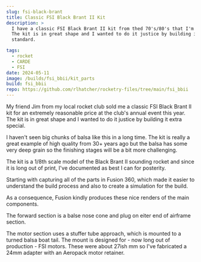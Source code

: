 ```yaml
---
slug: fsi-black-brant
title: Classic FSI Black Brant II Kit
description: >
  I have a classic FSI Black Brant II kit from thed 70's/80's that I'm going to build.
  The kit is in great shape and I wanted to do it justice by building it to the highest
  standard.

tags:
  - rocket
  - CARDE
  - FSI
date: 2024-05-11
image: /builds/fsi_bbii/kit_parts
build: fsi_bbii
repo: https://github.com/rlhatcher/rocketry-files/tree/main/fsi_bbii
---
```


My friend Jim from my local rocket club sold me a classic
FSI Black Brant II kit for an extremely reasonable price at the club's annual
event this year. The kit is in great shape and I wanted to do it justice by building
it extra special.

<BlogImage 
  src='/builds/fsi_bbii/kit_parts' 
  width='320'
  height='240'
/>

I haven't seen big chunks of balsa like this in a long time. The kit is really
a great example of high quality from 30+ years ago but the balsa has some very deep grain
so the finishing stages will be a bit more challenging.

The kit is a 1/8th scale model of the Black Brant II sounding rocket and since it is long
out of print, I've documented as best I can for posterity.

Starting with capturing all of the parts in Fusion 360, which made it easier to
understand the build process and also to create a simulation for the build.

As a consequence, Fusion kindly produces these nice renders of the main components.

<BlogImage 
  src='/builds/fsi_bbii/cad_iso_full'
  width='640'
  height='480'
  crop='fit'
  />

The forward section is a balse nose cone and plug on eiter end of airframe section.

<BlogImage 
  src='/builds/fsi_bbii/cad_iso_nose' 
  width='640'
  height='480'
  crop='fit'
  />

The motor section uses a stuffer tube approach, which is mounted to a turned balsa boat tail.
The mount is designed for - now long out of production - FSI motors. These were about 27ish mm
so I've fabricated a 24mm adapter with an Aeropack motor retainer.

<BlogImage 
  src='/builds/fsi_bbii/cad_iso_motor' 
  width='640'
  height='480'
  crop='fit'
  />
